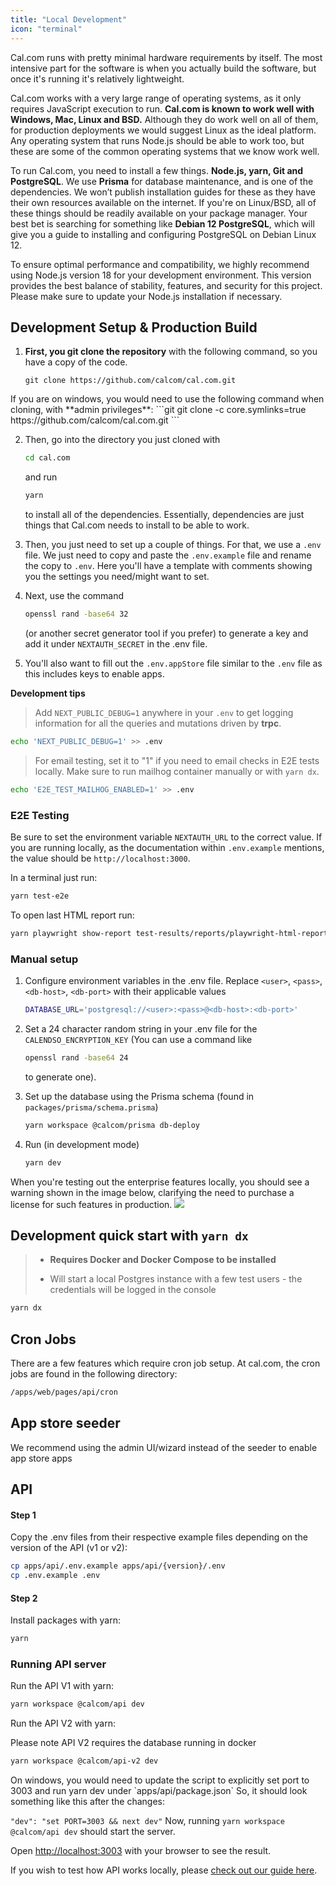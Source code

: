 ```yaml
---
title: "Local Development"
icon: "terminal"
---
```


Cal.com runs with pretty minimal hardware requirements by itself. The most intensive part for the software is when you actually build the software, but once it's running it's relatively lightweight.

Cal.com works with a very large range of operating systems, as it only requires JavaScript execution to run. **Cal.com is known to work well with Windows, Mac, Linux and BSD.** Although they do work well on all of them, for production deployments we would suggest Linux as the ideal platform. Any operating system that runs Node.js should be able to work too, but these are some of the common operating systems that we know work well.

To run Cal.com, you need to install a few things. **Node.js, yarn, Git and PostgreSQL**. We use **Prisma** for database maintenance, and is one of the dependencies. We won’t publish installation guides for these as they have their own resources available on the internet. If you're on Linux/BSD, all of these things should be readily available on your package manager. Your best bet is searching for something like **Debian 12 PostgreSQL**, which will give you a guide to installing and configuring PostgreSQL on Debian Linux 12.

<Info>
  To ensure optimal performance and compatibility, we highly recommend using Node.js version 18 for your
  development environment. This version provides the best balance of stability, features, and security for
  this project. Please make sure to update your Node.js installation if necessary.
</Info>

## Development Setup & Production Build

1. **First, you git clone the repository** with the following command, so you have a copy of the code.
   ```git
   git clone https://github.com/calcom/cal.com.git
   ```

<Warning>
  If you are on windows, you would need to use the following command when cloning, with **admin privileges**:
  ```git git clone -c core.symlinks=true https://github.com/calcom/cal.com.git ```
</Warning>

2. Then, go into the directory you just cloned with

   ```bash
   cd cal.com
   ```

   and run

   ```bash
   yarn
   ```

   to install all of the dependencies. Essentially, dependencies are just things that Cal.com needs to install to be able to work.

3. Then, you just need to set up a couple of things. For that, we use a `.env` file. We just need to copy and paste the `.env.example` file and rename the copy to `.env`. Here you'll have a template with comments showing you the settings you need/might want to set.

4. Next, use the command

   ```bash
   openssl rand -base64 32
   ```

   (or another secret generator tool if you prefer) to generate a key and add it under `NEXTAUTH_SECRET` in the .env file.

5. You'll also want to fill out the `.env.appStore` file similar to the `.env` file as this includes keys to enable apps.

**Development tips**

> Add `NEXT_PUBLIC_DEBUG=1` anywhere in your `.env` to get logging information for all the queries and mutations driven by **trpc**.

```bash
echo 'NEXT_PUBLIC_DEBUG=1' >> .env
```

> For email testing, set it to "1" if you need to email checks in E2E tests locally. Make sure to run mailhog container manually or with `yarn dx`.

```bash
echo 'E2E_TEST_MAILHOG_ENABLED=1' >> .env
```

### E2E Testing

Be sure to set the environment variable `NEXTAUTH_URL` to the correct value. If you are running locally, as the documentation within `.env.example` mentions, the value should be `http://localhost:3000`.

In a terminal just run:

```bash
yarn test-e2e
```

To open last HTML report run:

```bash
yarn playwright show-report test-results/reports/playwright-html-report
```

### Manual setup

1. Configure environment variables in the .env file. Replace `<user>`, `<pass>`, `<db-host>`, `<db-port>` with their applicable values

   ```bash
   DATABASE_URL='postgresql://<user>:<pass>@<db-host>:<db-port>'
   ```

2. Set a 24 character random string in your .env file for the `CALENDSO_ENCRYPTION_KEY` (You can use a command like

   ```bash
   openssl rand -base64 24
   ```

   to generate one).

3. Set up the database using the Prisma schema (found in `packages/prisma/schema.prisma`)

   ```bash
   yarn workspace @calcom/prisma db-deploy
   ```

4. Run (in development mode)

   ```bash
   yarn dev
   ```

<Info>
  When you're testing out the enterprise features locally, you should see a warning shown in the image below,
  clarifying the need to purchase a license for such features in production.
  <img src="/images/i1600x900-E4RcIPb1_bYp_hcpsya.png" />
</Info>

## **Development quick start with** **`yarn dx`**

> - **Requires Docker and Docker Compose to be installed**
>
> - Will start a local Postgres instance with a few test users - the credentials will be logged in the console

```bash
yarn dx
```

## **Cron Jobs**

There are a few features which require cron job setup. At cal.com, the cron jobs are found in the following directory:

```bash
/apps/web/pages/api/cron
```

## App store seeder

<Info>We recommend using the admin UI/wizard instead of the seeder to enable app store apps</Info>

## API

#### Step 1

Copy the .env files from their respective example files depending on the version of the API (v1 or v2):

```bash
cp apps/api/.env.example apps/api/{version}/.env
cp .env.example .env
```

#### Step 2

Install packages with yarn:

```bash
yarn
```

### Running API server

Run the API V1 with yarn:

```bash
yarn workspace @calcom/api dev
```

Run the API V2 with yarn:

<Info>Please note API V2 requires the database running in docker</Info>

```bash
yarn workspace @calcom/api-v2 dev
```

<Note>
On windows, you would need to update the script to explicitly set port to 3003 and run yarn dev under `apps/api/package.json` So, it should look something like this after the changes:

`"dev": "set PORT=3003 && next dev"` Now, running `yarn workspace @calcom/api dev` should start the server.

</Note>

Open [http://localhost:3003](http://localhost:3003/) with your browser to see the result.

If you wish to test how API works locally, please [check out our guide here](/developing/guides/api/how-to-setup-api-in-a-local-instance).
